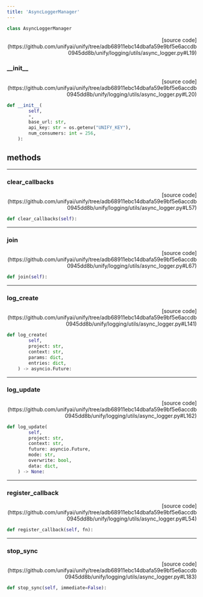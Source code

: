 ```yaml
---
title: 'AsyncLoggerManager'
---
```


```python
class AsyncLoggerManager
```

<p align="right">[source code](https://github.com/unifyai/unify/tree/adb68911ebc14dbafa59e9bf5e6accdb0945dd8b/unify/logging/utils/async_logger.py#L19)</p>



### \_\_init\_\_

<p align="right">[source code](https://github.com/unifyai/unify/tree/adb68911ebc14dbafa59e9bf5e6accdb0945dd8b/unify/logging/utils/async_logger.py#L20)</p>

```python
def __init__(
        self,
        *,
        base_url: str,
        api_key: str = os.getenv("UNIFY_KEY"),
        num_consumers: int = 256,
    ):
```



## methods

---

### clear\_callbacks

<p align="right">[source code](https://github.com/unifyai/unify/tree/adb68911ebc14dbafa59e9bf5e6accdb0945dd8b/unify/logging/utils/async_logger.py#L57)</p>

```python
def clear_callbacks(self):
```



---

### join

<p align="right">[source code](https://github.com/unifyai/unify/tree/adb68911ebc14dbafa59e9bf5e6accdb0945dd8b/unify/logging/utils/async_logger.py#L67)</p>

```python
def join(self):
```



---

### log\_create

<p align="right">[source code](https://github.com/unifyai/unify/tree/adb68911ebc14dbafa59e9bf5e6accdb0945dd8b/unify/logging/utils/async_logger.py#L141)</p>

```python
def log_create(
        self,
        project: str,
        context: str,
        params: dict,
        entries: dict,
    ) -> asyncio.Future:
```



---

### log\_update

<p align="right">[source code](https://github.com/unifyai/unify/tree/adb68911ebc14dbafa59e9bf5e6accdb0945dd8b/unify/logging/utils/async_logger.py#L162)</p>

```python
def log_update(
        self,
        project: str,
        context: str,
        future: asyncio.Future,
        mode: str,
        overwrite: bool,
        data: dict,
    ) -> None:
```



---

### register\_callback

<p align="right">[source code](https://github.com/unifyai/unify/tree/adb68911ebc14dbafa59e9bf5e6accdb0945dd8b/unify/logging/utils/async_logger.py#L54)</p>

```python
def register_callback(self, fn):
```



---

### stop\_sync

<p align="right">[source code](https://github.com/unifyai/unify/tree/adb68911ebc14dbafa59e9bf5e6accdb0945dd8b/unify/logging/utils/async_logger.py#L183)</p>

```python
def stop_sync(self, immediate=False):
```


